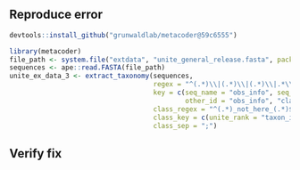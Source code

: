 
## Reproduce error

```r
devtools::install_github("grunwaldlab/metacoder@59c6555")
```


```r
library(metacoder)
file_path <- system.file("extdata", "unite_general_release.fasta", package = "metacoder")
sequences <- ape::read.FASTA(file_path)
unite_ex_data_3 <- extract_taxonomy(sequences,
                                    regex = "^(.*)\\|(.*)\\|(.*)\\|.*\\|(.*)$",
                                    key = c(seq_name = "obs_info", seq_id = "obs_info",
                                            other_id = "obs_info", "class"),
                                    class_regex = "^(.*)_not_here_(.*)$",
                                    class_key = c(unite_rank = "taxon_info", "name"),
                                    class_sep = ";")
```


## Verify fix


